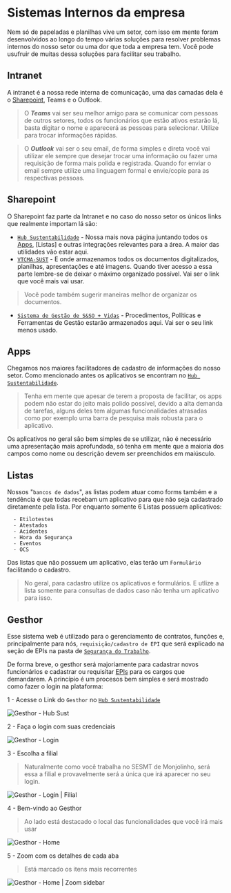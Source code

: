 # Sistemas Internos da empresa

Nem só de papeladas e planilhas vive um setor, com isso em mente foram desenvolvidos ao longo do tempo várias soluções para resolver problemas internos do nosso setor ou uma dor que toda a empresa tem. Você pode usufruir de muitas dessa soluções para facilitar seu trabalho.

## Intranet

A intranet é a nossa rede interna de comunicação, uma das camadas dela é o [Sharepoint](./sistemas.mdx#sharepoint), Teams e o Outlook.

> O **_Teams_** vai ser seu melhor amigo para se comunicar com pessoas de outros setores, todos os funcionários que estão ativos estarão lá, basta digitar o nome e aparecerá as pessoas para selecionar. Utilize para trocar informações rápidas.

> O **_Outlook_** vai ser o seu email, de forma simples e direta você vai utilizar ele sempre que desejar trocar uma informação ou fazer uma requisição de forma mais polida e registrada. Quando for enviar o email sempre utilize uma linguagem formal e envie/copie para as respectivas pessoas.

## Sharepoint

O Sharepoint faz parte da Intranet e no caso do nosso setor os únicos links que realmente importam lá são:

- [`Hub Sustentabilidade`](https://vetorialmin.sharepoint.com/sites/VTCMA-SUST/SitePages/Espaço.aspx) - Nossa mais nova página juntando todos os [Apps](./sistemas.mdx#apps), [Listas] e outras integrações relevantes para a área. A maior das utilidades vão estar aqui.
- [`VTCMA-SUST`](https://vetorialmin.sharepoint.com/sites/VTCMA-SUST) - E onde armazenamos todos os documentos digitalizados, planilhas, apresentações e até imagens. Quando tiver acesso a essa parte lembre-se de deixar o máximo organizado possível. Vai ser o link que você mais vai usar.
> Você pode também sugerir maneiras melhor de organizar os documentos.
- [`Sistema de Gestão de S&SO + Vidas`](https://vetorialmin.sharepoint.com/sites/SSO) - Procedimentos, Políticas e Ferramentas de Gestão estarão armazenados aqui. Vai ser o seu link menos usado.

## Apps

Chegamos nos maiores facilitadores de cadastro de informações do nosso setor. Como mencionado antes os aplicativos se encontram no [`Hub Sustentabilidade`](https://vetorialmin.sharepoint.com/sites/VTCMA-SUST/SitePages/Espaço.aspx).

> Tenha em mente que apesar de terem a proposta de facilitar, os apps podem não estar do jeito mais polido possível, devido a alta demanda de tarefas, alguns deles tem algumas funcionalidades atrasadas como por exemplo uma barra de pesquisa mais robusta para o aplicativo.

Os aplicativos no geral são bem simples de se utilizar, não é necessário uma apresentação mais aprofundada, só tenha em mente que a maioria dos campos como nome ou descrição devem ser preenchidos em maiúsculo. 

## Listas

Nossos "`bancos de dados`", as listas podem atuar como forms também e a tendência é que todas recebam um aplicativo para que não seja cadastrado diretamente pela lista. Por enquanto somente 6 Listas possuem aplicativos:

```
  - Etilotestes
  - Atestados
  - Acidentes
  - Hora da Segurança
  - Eventos
  - OCS
```

Das listas que não possuem um aplicativo, elas terão um `Formulário` facilitando o cadastro.

> No geral, para cadastro utilize os aplicativos e formulários. E utlize a lista somente para consultas de dados caso não tenha um aplicativo para isso.

## Gesthor

Esse sistema web é utilizado para o gerenciamento de contratos, funções e, principalmente para nós, `requisição/cadastro de EPI` que será explicado na seção de EPIs na pasta de [`Segurança do Trabalho`](../seguranca/seguranca.mdx#segurança-do-trabalho).

De forma breve, o gesthor será majoriamente para cadastrar novos funcionários e cadastrar ou requisitar [EPIs]() para os cargos que demandarem. A princípio é um procesos bem simples e será mostrado como fazer o login na plataforma:

1 - Acesse o Link do `Gesthor` no [`Hub Sustentabilidade`](./sistemas.mdx#sharepoint)

![Gesthor - Hub Sust](/components/images/print/gesthor.png)

2 - Faça o login com suas credenciais

![Gesthor - Login](/components/images/print/gesthor2.png)

3 - Escolha a filial

> Naturalmente como você trabalha no SESMT de Monjolinho, será essa a filial e provavelmente será a única que irá aparecer no seu login.

![Gesthor - Login | Filial](/components/images/print/gesthor3.png)

4 - Bem-vindo ao Gesthor

> Ao lado está destacado o local das funcionalidades que você irá mais usar

![Gesthor - Home](/components/images/print/gesthor4.png)

5 - Zoom com os detalhes de cada aba

> Está marcado os itens mais recorrentes

![Gesthor - Home | Zoom sidebar](/components/images/print/gesthor5.png)